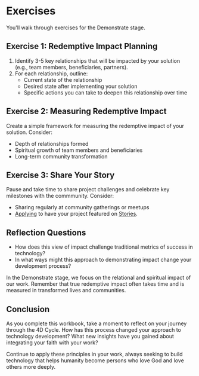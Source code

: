 # Exercises

You'll walk through exercises for the Demonstrate stage.

## Exercise 1: Redemptive Impact Planning

1. Identify 3-5 key relationships that will be impacted by your solution (e.g., team members, beneficiaries, partners).
2. For each relationship, outline:
   - Current state of the relationship
   - Desired state after implementing your solution
   - Specific actions you can take to deepen this relationship over time

## Exercise 2: Measuring Redemptive Impact

Create a simple framework for measuring the redemptive impact of your solution. Consider:

- Depth of relationships formed
- Spiritual growth of team members and beneficiaries
- Long-term community transformation

## Exercise 3: Share Your Story

Pause and take time to share project challenges and celebrate key milestones with the commmunity. Consider:

- Sharing regularly at community gatherings or meetups
- [Applying](https://form.asana.com/?k=T6GaXD9RUJBoCQgdtvLkQQ&d=1132711135846590) to have your project featured on [Stories](/blog).

## Reflection Questions

- How does this view of impact challenge traditional metrics of success in technology?
- In what ways might this approach to demonstrating impact change your development process?

In the Demonstrate stage, we focus on the relational and spiritual impact of our work. Remember that true redemptive impact often takes time and is measured in transformed lives and communities.

## Conclusion

As you complete this workbook, take a moment to reflect on your journey through the 4D Cycle. How has this process changed your approach to technology development? What new insights have you gained about integrating your faith with your work?

Continue to apply these principles in your work, always seeking to build technology that helps humanity become persons who love God and love others more deeply.
